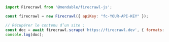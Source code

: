 ```js Node
import Firecrawl from '@mendable/firecrawl-js';

const firecrawl = new Firecrawl({ apiKey: "fc-YOUR-API-KEY" });

// Récupérer le contenu d’un site :
const doc = await firecrawl.scrape('https://firecrawl.dev', { formats: ['markdown', 'html'] });
console.log(doc);
```
